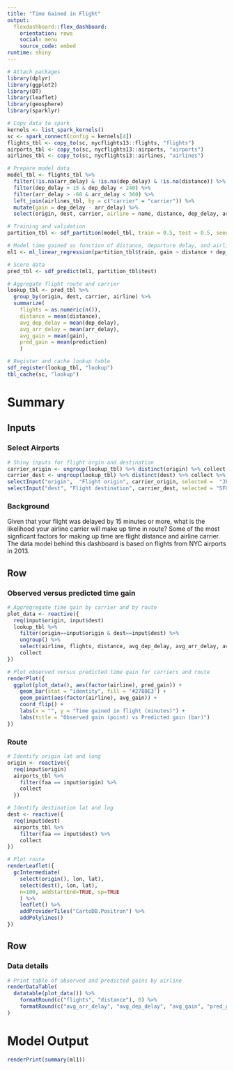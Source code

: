 ```yaml
---
title: "Time Gained in Flight"
output: 
  flexdashboard::flex_dashboard:
    orientation: rows
    social: menu
    source_code: embed
runtime: shiny
---
```


```r
# Attach packages
library(dplyr)
library(ggplot2)
library(DT)
library(leaflet)
library(geosphere)
library(sparklyr)

# Copy data to spark
kernels <- list_spark_kernels()
sc <- spark_connect(config = kernels[4])
flights_tbl <- copy_to(sc, nycflights13::flights, "flights")
airports_tbl <- copy_to(sc, nycflights13::airports, "airports")
airlines_tbl <- copy_to(sc, nycflights13::airlines, "airlines")

# Prepare model data
model_tbl <- flights_tbl %>%
  filter(!is.na(arr_delay) & !is.na(dep_delay) & !is.na(distance)) %>%
  filter(dep_delay > 15 & dep_delay < 240) %>%
  filter(arr_delay > -60 & arr_delay < 360) %>%
  left_join(airlines_tbl, by = c("carrier" = "carrier")) %>%
  mutate(gain = dep_delay - arr_delay) %>%
  select(origin, dest, carrier, airline = name, distance, dep_delay, arr_delay, gain)

# Training and validation
partition_tbl <- sdf_partition(model_tbl, train = 0.5, test = 0.5, seed = 777)

# Model time gained as function of distance, departure delay, and airline carrier
ml1 <- ml_linear_regression(partition_tbl$train, gain ~ distance + dep_delay + carrier)

# Score data 
pred_tbl <- sdf_predict(ml1, partition_tbl$test)

# Aggregate flight route and carrier
lookup_tbl <- pred_tbl %>%
  group_by(origin, dest, carrier, airline) %>%
  summarize(
    flights = as.numeric(n()),
    distance = mean(distance),
    avg_dep_delay = mean(dep_delay),
    avg_arr_delay = mean(arr_delay),
    avg_gain = mean(gain),
    pred_gain = mean(prediction)
    )

# Register and cache lookup table
sdf_register(lookup_tbl, "lookup")
tbl_cache(sc, "lookup")
```


Summary
========================================================================

Inputs {.sidebar}
-----------------------------------------------------------------------

### Select Airports

```r
# Shiny inputs for flight orgin and destination
carrier_origin <- ungroup(lookup_tbl) %>% distinct(origin) %>% collect %>% .[['origin']]
carrier_dest <- ungroup(lookup_tbl) %>% distinct(dest) %>% collect %>% .[['dest']]
selectInput("origin",  "Flight origin", carrier_origin, selected =  "JFK")
selectInput("dest", "Flight destination", carrier_dest, selected = "SFO")
```

### Background

Given that your flight was delayed by 15 minutes or more, what is the likelihood 
your airline carrier will make up time in route? Some of the most signficant factors 
for making up time are flight distance and airline carrier. The data model behind 
this dashboard is based on flights from NYC airports in 2013.


Row
-----------------------------------------------------------------------

### Observed versus predicted time gain

```r
# Aggregregate time gain by carrier and by route 
plot_data <- reactive({
  req(input$origin, input$dest)
  lookup_tbl %>%
    filter(origin==input$origin & dest==input$dest) %>%
    ungroup() %>%
    select(airline, flights, distance, avg_dep_delay, avg_arr_delay, avg_gain, pred_gain) %>%
    collect
})

# Plot observed versus predicted time gain for carriers and route
renderPlot({
  ggplot(plot_data(), aes(factor(airline), pred_gain)) + 
    geom_bar(stat = "identity", fill = '#2780E3') +
    geom_point(aes(factor(airline), avg_gain)) +
    coord_flip() +
    labs(x = "", y = "Time gained in flight (minutes)") +
    labs(title = "Observed gain (point) vs Predicted gain (bar)")
})
```

### Route

```r
# Identify origin lat and long
origin <- reactive({
  req(input$origin)
  airports_tbl %>%
    filter(faa == input$origin) %>%
    collect
  })

# Identify destination lat and log
dest <- reactive({
  req(input$dest)
  airports_tbl %>%
    filter(faa == input$dest) %>%
    collect
})

# Plot route
renderLeaflet({
  gcIntermediate(
    select(origin(), lon, lat),
    select(dest(), lon, lat),
    n=100, addStartEnd=TRUE, sp=TRUE
    ) %>%
    leaflet() %>%
    addProviderTiles("CartoDB.Positron") %>%
    addPolylines()
})
```

Row
-----------------------------------------------------------------------

### Data details

```r
# Print table of observed and predicted gains by airline
renderDataTable(
  datatable(plot_data()) %>%
    formatRound(c("flights", "distance"), 0) %>%
    formatRound(c("avg_arr_delay", "avg_dep_delay", "avg_gain", "pred_gain"), 1)
)
```

Model Output
========================================================================

```r
renderPrint(summary(ml1))
```
